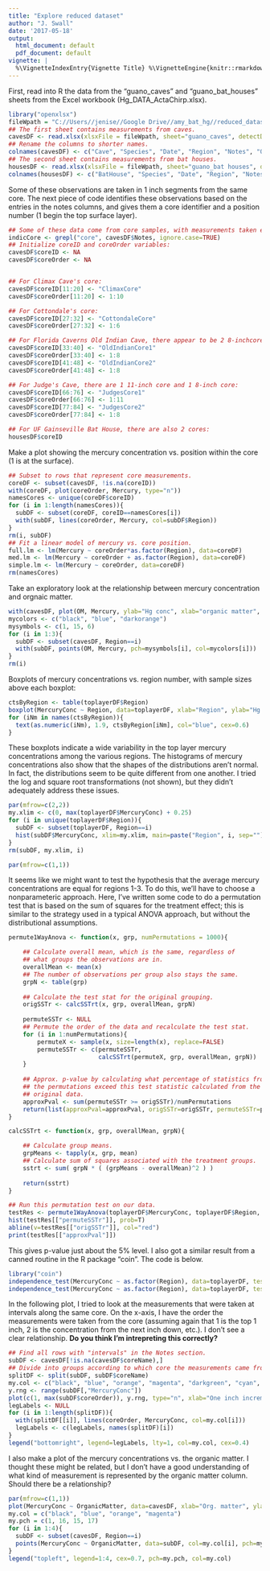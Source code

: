 ---
title: "Explore reduced dataset"
author: "J. Swall"
date: '2017-05-18'
output:
  html_document: default
  pdf_document: default
vignette: |
  %\VignetteIndexEntry{Vignette Title} %\VignetteEngine{knitr::rmarkdown} %\VignetteEncoding{UTF-8}
---

First, read into R the data from the "guano_caves" and "guano_bat_houses" sheets from the Excel workbook (Hg_DATA_ActaChirp.xlsx).
```{r}
library("openxlsx")
fileWpath = "C://Users//jenise//Google Drive//amy_bat_hg//reduced_dataset//Hg_DATA_ActaChirp.xlsx"
## The first sheet contains measurements from caves.
cavesDF <- read.xlsx(xlsxFile = fileWpath, sheet="guano_caves", detectDates=TRUE)
## Rename the columns to shorter names.
colnames(cavesDF) <- c("Cave", "Species", "Date", "Region", "Notes", "OM", "Mercury")
## The second sheet contains measurements from bat houses.
housesDF <- read.xlsx(xlsxFile = fileWpath, sheet="guano_bat houses", detectDates=TRUE)
colnames(housesDF) <- c("BatHouse", "Species", "Date", "Region", "Notes", "OM", "Mercury")
```

Some of these observations are taken in 1 inch segments from the same core.  The next piece of code identifies these observations based on the entries in the notes columns, and gives them a core identifier and a position number (1 begin the top surface layer).
```{r}
## Some of these data come from core samples, with measurements taken every inch throughout the core.  We add an extra column that represents the core to which the measurements belong or will contain NA for the rows which aren't from core samples.  I have to do this by hand, because some of the notes that contain "core" are composite measurements, or there could be more than one core per cave.
indicCore <- grepl("core", cavesDF$Notes, ignore.case=TRUE)
## Initialize coreID and coreOrder variables:
cavesDF$coreID <- NA
cavesDF$coreOrder <- NA


## For Climax Cave's core:
cavesDF$coreID[11:20] <- "ClimaxCore"
cavesDF$coreOrder[11:20] <- 1:10

## For Cottondale's core:
cavesDF$coreID[27:32] <- "CottondaleCore"
cavesDF$coreOrder[27:32] <- 1:6

## For Florida Caverns Old Indian Cave, there appear to be 2 8-inchcores:
cavesDF$coreID[33:40] <- "OldIndianCore1"
cavesDF$coreOrder[33:40] <- 1:8
cavesDF$coreID[41:48] <- "OldIndianCore2"
cavesDF$coreOrder[41:48] <- 1:8

## For Judge's Cave, there are 1 11-inch core and 1 8-inch core:
cavesDF$coreID[66:76] <- "JudgesCore1"
cavesDF$coreOrder[66:76] <- 1:11
cavesDF$coreID[77:84] <- "JudgesCore2"
cavesDF$coreOrder[77:84] <- 1:8

## For UF Gainseville Bat House, there are also 2 cores:
housesDF$coreID
```

Make a plot showing the mercury concentration vs. position within the core (1 is at the surface).
```{r, fig.height=3.5}
## Subset to rows that represent core measurements.
coreDF <- subset(cavesDF, !is.na(coreID))
with(coreDF, plot(coreOrder, Mercury, type="n"))
namesCores <- unique(coreDF$coreID)
for (i in 1:length(namesCores)){
  subDF <- subset(coreDF, coreID==namesCores[i])
  with(subDF, lines(coreOrder, Mercury, col=subDF$Region))
}
rm(i, subDF)
## Fit a linear model of mercury vs. core position.
full.lm <- lm(Mercury ~ coreOrder*as.factor(Region), data=coreDF)
med.lm <- lm(Mercury ~ coreOrder + as.factor(Region), data=coreDF)
simple.lm <- lm(Mercury ~ coreOrder, data=coreDF)
rm(namesCores)
```

Take an exploratory look at the relationship between mercury concentration and orgnaic matter.
```{r, fig.height=3.5}
with(cavesDF, plot(OM, Mercury, ylab="Hg conc", xlab="organic matter", type="n"))
mycolors <- c("black", "blue", "darkorange")
mysymbols <- c(1, 15, 6)
for (i in 1:3){
  subDF <- subset(cavesDF, Region==i)
  with(subDF, points(OM, Mercury, pch=mysymbols[i], col=mycolors[i]))
}
rm(i)
```


Boxplots of mercury concentrations vs. region number, with sample sizes above each boxplot:
```{r, fig.height=3.5}
ctsByRegion <- table(toplayerDF$Region)
boxplot(MercuryConc ~ Region, data=toplayerDF, xlab="Region", ylab="Hg conc.")
for (iNm in names(ctsByRegion)){
  text(as.numeric(iNm), 1.9, ctsByRegion[iNm], col="blue", cex=0.6)
}
```

These boxplots indicate a wide variability in the top layer mercury concentrations among the various regions.  The histograms of mercury concentrations also show that the shapes of the distributions aren't normal.  In fact, the distributions seem to be quite different from one another.  I tried the log and square root transformations (not shown), but they didn't adequately address these issues.
```{r, fig.height=6.0}
par(mfrow=c(2,2))
my.xlim <- c(0, max(toplayerDF$MercuryConc) + 0.25)
for (i in unique(toplayerDF$Region)){
  subDF <- subset(toplayerDF, Region==i)
  hist(subDF$MercuryConc, xlim=my.xlim, main=paste("Region", i, sep=""))
}
rm(subDF, my.xlim, i)

par(mfrow=c(1,1))
```

It seems like we might want to test the hypothesis that the average mercury concentrations are equal for regions 1-3.  To do this, we'll have to choose a nonparameteric approach.  Here, I've written some code to do a permutation test that is based on the sum of squares for the treatment effect; this is similar to the strategy used in a typical ANOVA approach, but without the distributional assumptions.
```{r}
permute1WayAnova <- function(x, grp, numPermutations = 1000){

    ## Calculate overall mean, which is the same, regardless of
    ## what groups the observations are in.
    overallMean <- mean(x)
    ## The number of observations per group also stays the same.
    grpN <- table(grp)
    
    ## Calculate the test stat for the original grouping.
    origSSTr <- calcSSTrt(x, grp, overallMean, grpN)
  
    permuteSSTr <- NULL
    ## Permute the order of the data and recalculate the test stat.
    for (i in 1:numPermutations){
        permuteX <- sample(x, size=length(x), replace=FALSE)
        permuteSSTr <- c(permuteSSTr,
                         calcSSTrt(permuteX, grp, overallMean, grpN))
    }
  
    ## Approx. p-value by calculating what percentage of statistics from
    ## the permutations exceed this test statistic calculated from the
    ## original data.
    approxPval <- sum(permuteSSTr >= origSSTr)/numPermutations
    return(list(approxPval=approxPval, origSSTr=origSSTr, permuteSSTr=permuteSSTr))
}

calcSSTrt <- function(x, grp, overallMean, grpN){

    ## Calculate group means.
    grpMeans <- tapply(x, grp, mean)
    ## Calculate sum of squares associated with the treatment groups.
    sstrt <- sum( grpN * ( (grpMeans - overallMean)^2 ) )
    
    return(sstrt)
}

## Run this permutation test on our data.
testRes <- permute1WayAnova(toplayerDF$MercuryConc, toplayerDF$Region, numPermutations=20000)
hist(testRes[["permuteSSTr"]], prob=T)
abline(v=testRes[["origSSTr"]], col="red")
print(testRes[["approxPval"]])
```
This gives p-value just about the 5% level.  I also got a similar result from a canned routine in the R package "coin".  The code is below.
```{r}
library("coin")
independence_test(MercuryConc ~ as.factor(Region), data=toplayerDF, teststat="quadratic", distribution="approximate")
independence_test(MercuryConc ~ as.factor(Region), data=toplayerDF, teststat="quadratic", distribution="asymptotic")
```

In the following plot, I tried to look at the measurements that were taken at intervals along the same core.  On the x-axis, I have the order the measurements were taken from the core (assuming again that 1 is the top 1 inch, 2 is the concentration from the next inch down, etc.).  I don't see a clear relationship.  **Do you think I'm intrepreting this correctly?**
```{r, fig.height=3.5}
## Find all rows with "intervals" in the Notes section.
subDF <- cavesDF[!is.na(cavesDF$coreName),]
## Divide into groups according to which core the measurements came from.
splitDF <- split(subDF, subDF$coreName)
my.col <- c("black", "blue", "orange", "magenta", "darkgreen", "cyan", "darkred", "gray")
y.rng <- range(subDF[,"MercuryConc"])
plot(c(1, max(subDF$coreOrder)), y.rng, type="n", xlab="One inch increments", ylab="Hg conc.")
legLabels <- NULL
for (i in 1:length(splitDF)){
  with(splitDF[[i]], lines(coreOrder, MercuryConc, col=my.col[i]))
  legLabels <- c(legLabels, names(splitDF)[i])
}
legend("bottomright", legend=legLabels, lty=1, col=my.col, cex=0.4)
```


I also make a plot of the mercury concentrations vs. the organic matter.  I thought these might be related, but I don't have a good understanding of what kind of measurement is represented by the organic matter column.  Should there be a relationship?
```{r, fig.height=4.0}
par(mfrow=c(1,1))
plot(MercuryConc ~ OrganicMatter, data=cavesDF, xlab="Org. matter", ylab="Hg conc.", type="n")
my.col = c("black", "blue", "orange", "magenta")
my.pch = c(1, 16, 15, 17)
for (i in 1:4){
  subDF <- subset(cavesDF, Region==i)
  points(MercuryConc ~ OrganicMatter, data=subDF, col=my.col[i], pch=my.pch[i])
}
legend("topleft", legend=1:4, cex=0.7, pch=my.pch, col=my.col)
```

